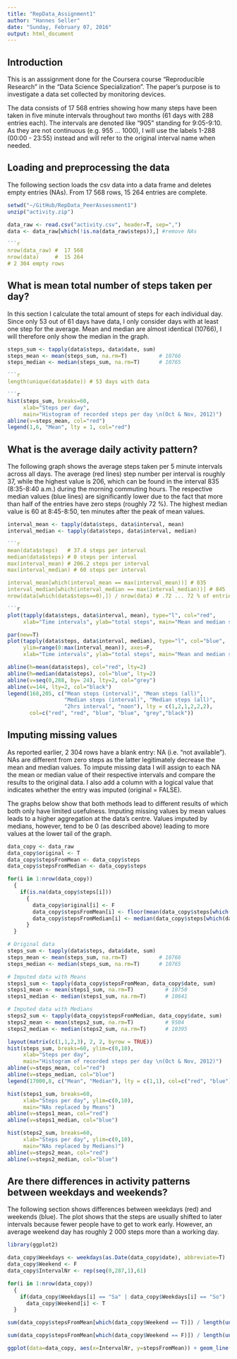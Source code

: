 ```yaml
---
title: "RepData_Assignment1"
author: "Hannes Seller"
date: "Sunday, February 07, 2016"
output: html_document
---
```

## Introduction 
This is an asssignment done for the Coursera course "Reproducible Research" in the "Data Science Specialization". The paper's purpose is to investigate a data set collected by monitoring devices.

The data consists of 17 568 entries showing how many steps have been taken in five minute intervals throughout two months (61 days with 288 entries each). The intervals are denoted like "905" standing for 9:05-9:10. As they are not continuous (e.g. 955 ... 1000), I will use the labels 1-288 (00:00 - 23:55) instead and will refer to the original interval name when needed.

## Loading and preprocessing the data
The following section loads the csv data into a data frame and deletes empty entries (NAs). From 17 568 rows, 15 264 entries are complete.

```r
setwd("~/GitHub/RepData_PeerAssessment1")
unzip("activity.zip")

data_raw <- read.csv("activity.csv", header=T, sep=",")
data <- data_raw[which(!is.na(data_raw$steps)),] #remove NAs

```r
nrow(data_raw) #  17 568
nrow(data)     #  15 264  
# 2 304 empty rows
````

## What is mean total number of steps taken per day?
In this section I calculate the total amount of steps for each individual day. Since only 53 out of 61 days have data, I only consider days with at least one step for the average. Mean and median are almost identical (10766), I will therefore only show the median in the graph.

```r
steps_sum <- tapply(data$steps, data$date, sum) 
steps_mean <- mean(steps_sum, na.rm=T)          # 10766
steps_median <- median(steps_sum, na.rm=T)      # 10765

```r
length(unique(data$date)) # 53 days with data

```r
hist(steps_sum, breaks=60,
     xlab="Steps per day",
     main="Histogram of recorded steps per day \n(Oct & Nov, 2012)")
abline(v=steps_mean, col="red")
legend(1,6, "Mean", lty = 1, col="red")
````

## What is the average daily activity pattern?
The following graph shows the average steps taken per 5 minute intervals across all days. The average (red lines) step number per interval is roughly 37, while the highest value is 206, which can be found in the interval 835 (8:35-8:40 a.m.) during the morning commuting hours. The respective median values (blue lines) are significantly lower due to the fact that more than half of the entries have zero steps (roughly 72 %). The highest median value is 60 at 8:45-8:50, ten minutes after the peak of mean values.  

```r
interval_mean <- tapply(data$steps, data$interval, mean)
interval_median <- tapply(data$steps, data$interval, median)

```r
mean(data$steps)   # 37.4 steps per interval
median(data$steps) # 0 steps per interval
max(interval_mean) # 206.2 steps per interval
max(interval_median) # 60 steps per interval

interval_mean[which(interval_mean == max(interval_mean))] # 835
interval_median[which(interval_median == max(interval_median))] # 845
nrow(data[which(data$steps==0),]) / nrow(data) # .72 ... 72 % of entries have 0 steps

```r
plot(tapply(data$steps, data$interval, mean), type="l", col="red",
     xlab="Time intervals", ylab="total steps", main="Mean and median steps per interval")

par(new=T)
plot(tapply(data$steps, data$interval, median), type="l", col="blue", 
     ylim=range(0:max(interval_mean)), axes=F,
     xlab="Time intervals", ylab="total steps", main="Mean and median steps per interval")

abline(h=mean(data$steps), col="red", lty=2)
abline(h=median(data$steps), col="blue", lty=2)
abline(v=seq(0,288, by= 24), lty=2, col="grey")
abline(v=144, lty=2, col="black")
legend(168,205, c("Mean steps (interval)", "Mean steps (all)", 
                  "Median steps (interval)", "Median steps (all)", 
                  "2hrs interval", "noon"), lty = c(1,2,1,2,2,2), 
       col=c("red", "red", "blue", "blue", "grey","black"))


````

## Imputing missing values
As reported earlier, 2 304 rows have a blank entry: NA (i.e. "not available"). NAs are different from zero steps as the latter legitimately decrease the mean and median values. To impute missing data I will assign to each NA the mean or median value of their respective intervals and compare the results to the original data. I also add a column with a logical value that indicates whether the entry was imputed (original = FALSE).

The graphs below show that both methods lead to different results of which both only have limited usefulness. Imputing missing values by mean values leads to a higher aggregation at the data's centre. Values imputed by medians, however, tend to be 0 (as described above) leading to more values at the lower tail of the graph.

```r
data_copy <- data_raw
data_copy$original <- T
data_copy$stepsFromMean <- data_copy$steps
data_copy$stepsFromMedian <- data_copy$steps

for(i in 1:nrow(data_copy))
  {
    if(is.na(data_copy$steps[i])) 
      {
        data_copy$original[i] <- F
        data_copy$stepsFromMean[i] <- floor(mean(data_copy$steps[which(data_copy$interval ==   data_copy$interval[i])], na.rm=T)) 
        data_copy$stepsFromMedian[i] <- median(data_copy$steps[which(data_copy$interval == data_copy$interval[i])], na.rm=T)
      }
  }

# Original data
steps_sum <- tapply(data$steps, data$date, sum) 
steps_mean <- mean(steps_sum, na.rm=T)          # 10766
steps_median <- median(steps_sum, na.rm=T)      # 10765

# Imputed data with Means
steps1_sum <- tapply(data_copy$stepsFromMean, data_copy$date, sum) 
steps1_mean <- mean(steps1_sum, na.rm=T)          # 10750
steps1_median <- median(steps1_sum, na.rm=T)      # 10641

# Imputed data with Medians
steps2_sum <- tapply(data_copy$stepsFromMedian, data_copy$date, sum) 
steps2_mean <- mean(steps2_sum, na.rm=T)          # 9504
steps2_median <- median(steps2_sum, na.rm=T)      # 10395

layout(matrix(c(1,1,2,3), 2, 2, byrow = TRUE))
hist(steps_sum, breaks=60, ylim=c(0,10),
     xlab="Steps per day",
     main="Histogram of recorded steps per day \n(Oct & Nov, 2012)")
abline(v=steps_mean, col="red")
abline(v=steps_median, col="blue")
legend(17000,8, c("Mean", "Median"), lty = c(1,1), col=c("red", "blue"))

hist(steps1_sum, breaks=60,
     xlab="Steps per day", ylim=c(0,10),
     main="NAs replaced by Means")
abline(v=steps1_mean, col="red")
abline(v=steps1_median, col="blue")

hist(steps2_sum, breaks=60,
     xlab="Steps per day", ylim=c(0,10),
     main="NAs replaced by Medians)")
abline(v=steps2_mean, col="red")
abline(v=steps2_median, col="blue")

````

## Are there differences in activity patterns between weekdays and weekends?
The following section shows differences between weekdays (red) and weekends (blue). The plot shows that the steps are usually shifted to later intervals because fewer people have to get to work early. However, an average weekend day has roughly 2 000 steps more than a working day.

```r
library(ggplot2)

data_copy$Weekdays <- weekdays(as.Date(data_copy$date), abbreviate=T)
data_copy$Weekend <- F
data_copy$IntervalNr <- rep(seq(0,287,1),61)

for(i in 1:nrow(data_copy)) 
  {
    if(data_copy$Weekdays[i] == "Sa" | data_copy$Weekdays[i] == "So") 
      data_copy$Weekend[i] <- T
  }

sum(data_copy$stepsFromMean[which(data_copy$Weekend == T)]) / length(unique(data_copy$date[which(data_copy$Weekend==T)])) # steps weekend day

sum(data_copy$stepsFromMean[which(data_copy$Weekend == F)]) / length(unique(data_copy$date[which(data_copy$Weekend==F)])) # steps weekend day

ggplot(data=data_copy, aes(x=IntervalNr, y=stepsFromMean)) + geom_line(aes(group=Weekend, colour=Weekend)) 



````